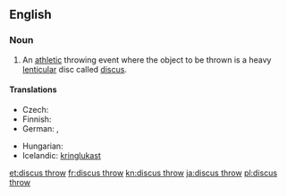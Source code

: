 ==English==
{{wikipedia}}
===Noun===
{{en-noun|-|sg=[[discus]] [[throw]]}}

# {{context|athletics}} An [[athletic]] throwing event where the object to be thrown is a heavy [[lenticular]] disc called [[discus]].

====Translations====
{{trans-top|athletic event where a discus is thrown}}
* Czech: {{t-|cs|hod diskem|m}}
* Finnish: {{t-|fi|kiekonheitto}}
* German: {{t+|de|Diskuswurf|m}}, {{t+|de|Diskuswerfen|n}}
{{trans-mid}}
* Hungarian: {{t-|hu|diszkoszvetés}}
* Icelandic: [[kringlukast]] {{n}}
{{trans-bottom}}

[[et:discus throw]]
[[fr:discus throw]]
[[kn:discus throw]]
[[ja:discus throw]]
[[pl:discus throw]]